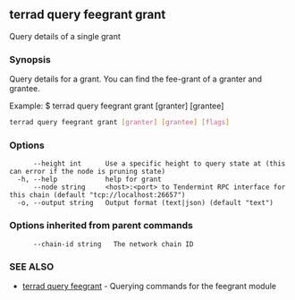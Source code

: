 ## terrad query feegrant grant

Query details of a single grant

### Synopsis

Query details for a grant. 
You can find the fee-grant of a granter and grantee.

Example:
$ terrad query feegrant grant [granter] [grantee]

```sh Terrad
terrad query feegrant grant [granter] [grantee] [flags]
```

### Options

```
      --height int      Use a specific height to query state at (this can error if the node is pruning state)
  -h, --help            help for grant
      --node string     <host>:<port> to Tendermint RPC interface for this chain (default "tcp://localhost:26657")
  -o, --output string   Output format (text|json) (default "text")
```

### Options inherited from parent commands

```
      --chain-id string   The network chain ID
```

### SEE ALSO

* [terrad query feegrant](terrad_query_feegrant.md)	 - Querying commands for the feegrant module


